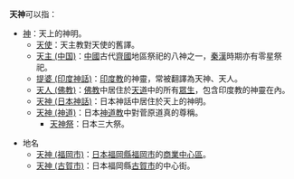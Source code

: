 '''天神'''可以指：

*[[神|神]]：天上的神明。
**[[天使|天使]]：天主教對天使的舊譯。
**[[天主_(中国)|天主 (中国)]]：[[中國|中國]]古代[[齊國|齊國]]地區祭祀的八神之一，[[秦朝|秦]][[漢朝|漢]]時期亦有零星祭祀。
**[[提婆_(印度神話)|提婆 (印度神話)]]：[[印度教|印度教]]的神靈，常被翻譯為天神、天人。
**[[天人_(佛教)|天人 (佛教)]]：[[佛教|佛教]]中居住於[[天道|天道]]中的所有[[眾生|眾生]]，包含印度教的神靈在內。
**[[天神_(日本神話)|天神 (日本神話)]]：日本神話中居住於天上的神明。
**[[菅原道真|天神 (神道)]]：日本[[神道教|神道教]]中對菅原道真的尊稱。
***[[天神祭|天神祭]]：日本三大祭。

*地名
**[[天神_(福岡市)|天神 (福岡市)]]：[[日本|日本]][[福岡縣|福岡縣]][[福岡市|福岡市]]的[[商業中心區|商業中心區]]。
**[[天神_(古賀市)|天神 (古賀市)]]：日本福岡縣[[古賀市|古賀市]]的中心街。

{{消歧义|cat=二字消歧義}}